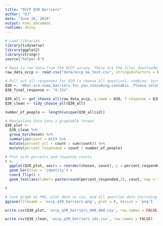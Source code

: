 ```yaml
---
title: "OCCP Q30 Barriers"
author: "DJ"
date: "June 26, 2019"
output: html_document
runtime: shiny
---
```


```r
# Load libraries
library(tidyverse)
library(ggplot2)
library(stringr)
source("helper.R")
```

```r
# Read in raw data from the OCCP survey. These are the files downloaded from survey monkey saved as a .csv
raw_data_occp <- read.csv("data/occp_ma_text.csv", stringsAsFactors = FALSE)
```

```r
# Pull out all responses for Q30 (a choose all question), combine, turn into a tidy data format for further processing then determine 'question n'
Q30 <- 'What.are.some.barriers.for.you.consuming.cannabis..Please.select.all.that.apply.'
Q30_final_response <- "X.151"

Q30_all <- get_choose_all(raw_data_occp, q.name = Q30, f.response = Q30_final_response)
Q30_clean <- tidy_choose_all(Q30_all)

number_of_people <- length(unique(Q30_all$id))
```

```r
# Manipulate data into a graphable format
Q30_plot <-
  Q30_clean %>%
  group_by(chosen) %>%
  summarize(count = n()) %>%
  mutate(percent_all = count / sum(count)) %>%
  mutate(percent_responded = count / number_of_people)
```

```r
# Plot with percents and response counts
r <- 
  ggplot(Q30_plot, aes(x = reorder(chosen, count), y = percent_responded)) +
  geom_bar(stat = 'identity') +
  coord_flip() +
  geom_text(aes(label= paste(round(percent_responded,2), count, sep = "***")))

r
```

```r
# Save graph as PNG, plot data as csv, and all question data including response IDs as csv (save question n and N at end of plot file as "_x.x")
ggsave(filename = 'occp_q30_barriers.png', plot = r, device = 'png')

write.csv(Q30_plot, 'occp_q30_barriers_900.900.csv', row.names = FALSE)

write.csv(Q30_clean, 'occp_q30_barriers_ids.csv', row.names = FALSE)
```
